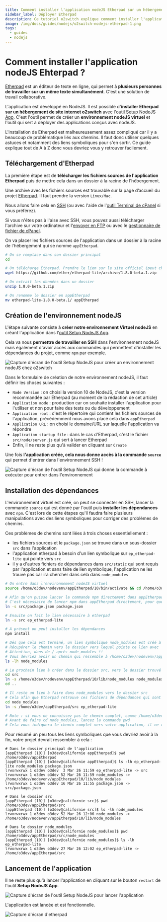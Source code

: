 ```yaml
---
title: Comment installer l'application nodeJS Etherpad sur un hébergement o2switch ?
sidebar_label: Déployer Etherpad
description: Ce tutoriel o2switch explique comment installer l'application Etherpad sur un hébergement o2switch avec l'outil setup nodejs app.
image: /img/docs/guides/nodejs/o2switch-nodejs-etherpad-1.png
tags:
  - guides
  - nodejs
---
```

# Comment installer l'application nodeJS Ehterpad ?


[Etherpad](https://etherpad.org/) est un éditeur de texte en ligne, qui permet à **plusieurs personnes de travailler sur
un même texte simultanément**. C'est une solution de travail collaborative.  

L'application est développé en NodeJS. Il est possible d'**installer Etherpad sur un
[hébergement de site internet o2switch](https://www.o2switch.fr/hebergement-illimite/)** avec
l'[outil Setup NodeJS App](/cpanel/logiciels/hebergement-nodejs-multi-version). C'est l'outil permet de créer un
**environnement nodeJS virtuel** et l'outil qui sert à déployer des applications conçus avec nodeJS. 

L'installation de Etherpad est malheureusement assez compliqué car il y a beaucoup de problématique liés aux chemins. Il
faut donc utiliser quelques astuces et notamment des liens symboliques pour s'en sortir. Ce guide explique tout de A à Z
donc vous devriez vous y retrouver facilement. 

## Téléchargement d'Etherpad

La première étape est de **télécharger les fichiers sources de l'application Etherpad** puis de mettre cela dans un
dossier à la racine de l'hébergement. 

Une archive avec les fichiers sources est trouvable sur la page d’accueil du projet [Etherpad](https://etherpad.org/).
Il faut prendre la version `Linux/Mac`. 

Nous allons faire cela en [SSH](/guides/webmastering/connexion-ssh) (ou avec l'aide de l'[outil Terminal de
cPanel](/cpanel/outils-avances/terminal-ssh-web) si vous préférez). 

Si vous n'êtes pas à l'aise avec SSH, vous pouvez aussi télécharger l'archive sur votre ordinateur et l'[envoyer en
FTP](/guides/configuration-logiciel/) ou avec le [gestionnaire de fichier de
cPanel](/cpanel/fichiers/gestionnaire-fichiers-web). 

On va placer les fichiers sources de l'application dans un dossier à la racine de l'hébergement qui se nomme
`appEtherpad`.

```bash title="Téléchargement d'Etherpad en SSH"
# On se remplace dans son dossier principal 
cd

# On télécharge Etherpad. Prendre le lien sur le site officiel (peut changer régulièrement)
wget https://github.com/ether/etherpad-lite/archive/1.8.0-beta.1.zip

# On extrait les données dans un dossier
unzip 1.8.0-beta.1.zip

# On renomme le dossier en appEtherpad
mv etherpad-lite-1.8.0-beta.1/ appEtherpad
```

## Création de l'environnement nodeJS

L'étape suivante consiste à **créer notre environnement Virtuel nodeJS** en créant l'application dans
l'[outil Setup NodeJS App](/cpanel/logiciels/hebergement-nodejs-multi-version).

Cela va nous **permettre de travailler en SSH** dans l'environnement nodeJS mais également d'avoir accès aux commandes
qui permettent d'installer les dépendances du projet, comme `npm` par exemple.

<Image
    src="/img/docs/guides/nodejs/o2switch-nodejs-etherpad-1.png"
    title="Création d'un environnement nodeJS chez o2switch"
    caption="Formulaire de création de l'environnement virtuel nodeJS pour installer Etherpad"
    alt="Capture d'écran de l'outil Setup NodeJS pour créer un environnement nodeJS chez o2switch"
/>

Dans le formulaire de création de notre environnement nodeJS, il faut définir les choses suivantes : 
  - `Node Version` : on choisi la version 10 de NodeJS, c'est la version recommandée par Etherpad (au moment de la
    rédaction de cet article)
  - `Application mode` : production car on souhaite installer l'application pour l'utiliser et non pour faire des tests
    ou du développement
  - `Application root` : c'est le répertoire qui contient les fichiers sources de l'application, précédemment nous avons
    placé cela dans `appEtherpad`
  - `Application URL` : on choisi le domaine/URL sur laquelle l'application va répondre 
  - `Application startup file` : dans le cas d'Etherpad, c'est le fichier `src/node/server.js` qui sert à lancer
    Etherpad
  - Enfin, il ne reste plus qu'à valider en cliquant sur `Create`

Une fois **l'application créée, cela nous donne accès à la commande `source`** qui permet d'entrer dans l'environnement
SSH !

<Image
    src="/img/docs/guides/nodejs/o2switch-nodejs-etherpad-ssh-2.png"
    title="Commande à lancer pour entrer dans l'environnement virtuel NodeJS"
    caption="La commande source permet d'entrer dans l'environnement nodeJS en SSH"
    alt="Capture d'écran de l'outil Setup NodeJS qui donne la commande à exécuter pour entrer dans l'environnement"
/>

## Installation des dépendances

L'environnement virtuel est créé, on peut se connecter en SSH, lancer la commande `source` qui est donné par l'outil
puis **installer les dépendances** avec `npm`. C'est lors de cette étapes qu'il faudra faire plusieurs manipulations
avec des liens symboliques pour corriger des problèmes de chemins. 

Ces problèmes de chemins sont liées à trois choses essentiellement : 
  * les fichiers sources et le `package.json` se trouve dans un sous-dossier `src` dans l'application
  * l'application etherpad à besoin d'un lien symbolique sur `ep_etherpad-lite` qui pointe vers `src`
  * il y a d'autres fichiers de dépendances dans `src/static` qui sont requis par l'application et sans faire de lien
    symbolique, l'application ne les trouve pas car ira chercher dans cela dans `node_modules`

```bash title="Installation des dépendances"
# On entre dans l'environnement nodeJS virtuel 
source /home/o3dev/nodevenv/appEtherpad/10/bin/activate && cd /home/o3dev/appEtherpad

# Afin qu'on puisse lancer la commande npm directement dans appEtherpad, on fait un lien symbolique vers le fichier de dépendance dans src 
# C'est nécessaire de lancer npm dans appEtherpad directement, pour que le dossier node_modules soit géré correctement (lien symbolique, spécificité de setup nodejs app)
ln -s src/package.json package.json

# Ensuite on fait le lien nécessaire à etherpad
ln -s src ep_etherpad-lite

# A présent on peut installer les dépendances 
npm install

# Dés que cela est terminé, un lien symbolique node_modules est créé à la racine du projet
# Récupérer le chemin vers le dossier vers lequel pointe ce lien avec 
# Attention, dans de / après node_modules !!
# Vous devriez avoir un chemin qui ressemble à /home/o3dev/nodevenv/appEtherpad/10/lib/node_modules
ls -lh node_modules 

# Le prochain lien à créer dans le dossier src, vers le dossier trouvé à l'étape précédente
cd src
ln -s /home/o3dev/nodevenv/appEtherpad/10/lib/node_modules node_modules
cd ..

# Il reste un lien à faire dans node_modules vers le dossier src 
# Cela afin que Etherpad retrouve ces fichiers de dépendances qui sont en dehors de node_modules
cd node_modules
ln -s /home/o3dev/appEtherpad/src ep_etherpad-lite

# Note : si vous ne connaissez pas le chemin complet, comme /home/o3dev/appEtherpad/src dans l'exemple
# Avant de faire cd node_modules, lancez la commande pwd
# Cela vous indiquera le chemin complet vers votre application, il ne reste plus qu'à ajouter /src à la fin de ce chemin
```

Pour résumé un peu tous les liens symboliques que vous devriez avoir à la fin, votre projet devrait ressembler à cela : 

```
# Dans le dossier principal de l'application
[appEtherpad (10)] [o3dev@californie appEtherpad]$ pwd
/home/o3dev/appEtherpad
[appEtherpad (10)] [o3dev@californie appEtherpad]$ ls -lh ep_etherpad-lite node_modules package.json
lrwxrwxrwx 1 o3dev o3dev  3 Mar 26 11:59 ep_etherpad-lite -> src
lrwxrwxrwx 1 o3dev o3dev 52 Mar 26 11:59 node_modules -> /home/o3dev/nodevenv/appEtherpad/10/lib/node_modules
lrwxrwxrwx 1 o3dev o3dev 16 Mar 26 11:55 package.json -> src/package.json

# Dans le dossier src
[appEtherpad (10)] [o3dev@californie src]$ pwd
/home/o3dev/appEtherpad/src
[appEtherpad (10)] [o3dev@californie src]$ ls -lh node_modules
lrwxrwxrwx 1 o3dev o3dev 52 Mar 26 12:06 node_modules -> /home/o3dev/nodevenv/appEtherpad/10/lib/node_modules

# Dans le dossier node_modules
[appEtherpad (10)] [o3dev@californie node_modules]$ pwd
/home/o3dev/appEtherpad/src/node_modules
[appEtherpad (10)] [o3dev@californie node_modules]$ ls -lh ep_etherpad-lite
lrwxrwxrwx 1 o3dev o3dev 27 Mar 26 12:02 ep_etherpad-lite -> /home/o3dev/appEtherpad/src
```

## Lancement de l'application

Il ne reste plus qu'à lancer l'application en cliquant sur le bouton `restart` de l'outil **Setup NodeJS App**. 

<Image
    src="/img/docs/guides/nodejs/o2switch-etherpad-nodejs-3.png"
    title="Lancement de l'application nodeJS Etherpad"
    caption="L'outil Setup NodeJS permet de lancer l'application"
    alt="Capture d'écran de l'outil Setup NodeJS pour lancer l'application"
/>

L'application est lancée et est fonctionnelle. 

<Image
    src="/img/docs/guides/nodejs/o2switch-etherpad-4.png"
    title="L'application Etherpad est bien fonctionnelle"
    caption="L'application etherpad est fonctionnelle"
    alt="Capture d'écran d'etherpad"
/>
